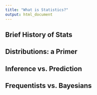 ```yaml
---
title: "What is Statistics?"
output: html_document
---
```


## Brief History of Stats

## Distributions: a Primer

## Inference vs. Prediction

## Frequentists vs. Bayesians
